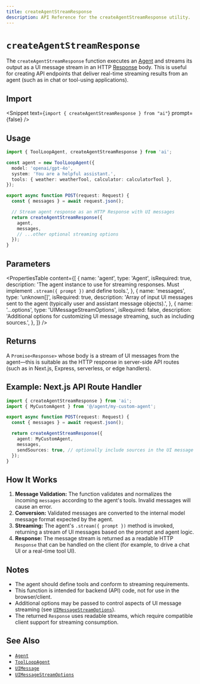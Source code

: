 ```yaml
---
title: createAgentStreamResponse
description: API Reference for the createAgentStreamResponse utility.
---
```


# `createAgentStreamResponse`

The `createAgentStreamResponse` function executes an [Agent](/docs/reference/ai-sdk-core/agent) and streams its output as a UI message stream in an HTTP [Response](https://developer.mozilla.org/en-US/docs/Web/API/Response) body. This is useful for creating API endpoints that deliver real-time streaming results from an agent (such as in chat or tool-using applications).

## Import

<Snippet
  text={`import { createAgentStreamResponse } from "ai"`}
  prompt={false}
/>

## Usage

```ts
import { ToolLoopAgent, createAgentStreamResponse } from 'ai';

const agent = new ToolLoopAgent({
  model: 'openai/gpt-4o',
  system: 'You are a helpful assistant.',
  tools: { weather: weatherTool, calculator: calculatorTool },
});

export async function POST(request: Request) {
  const { messages } = await request.json();

  // Stream agent response as an HTTP Response with UI messages
  return createAgentStreamResponse({
    agent,
    messages,
    // ...other optional streaming options
  });
}
```

## Parameters

<PropertiesTable
  content={[
    {
      name: 'agent',
      type: 'Agent',
      isRequired: true,
      description:
        'The agent instance to use for streaming responses. Must implement `.stream({ prompt })` and define tools.',
    },
    {
      name: 'messages',
      type: 'unknown[]',
      isRequired: true,
      description:
        'Array of input UI messages sent to the agent (typically user and assistant message objects).',
    },
    {
      name: '...options',
      type: 'UIMessageStreamOptions',
      isRequired: false,
      description:
        'Additional options for customizing UI message streaming, such as including sources.',
    },
  ]}
/>

## Returns

A `Promise<Response>` whose body is a stream of UI messages from the agent—this is suitable as the HTTP response in server-side API routes (such as in Next.js, Express, serverless, or edge handlers).

## Example: Next.js API Route Handler

```ts
import { createAgentStreamResponse } from 'ai';
import { MyCustomAgent } from '@/agent/my-custom-agent';

export async function POST(request: Request) {
  const { messages } = await request.json();

  return createAgentStreamResponse({
    agent: MyCustomAgent,
    messages,
    sendSources: true, // optionally include sources in the UI message stream
  });
}
```

## How It Works

1. **Message Validation:** The function validates and normalizes the incoming `messages` according to the agent's tools. Invalid messages will cause an error.
2. **Conversion:** Validated messages are converted to the internal model message format expected by the agent.
3. **Streaming:** The agent's `.stream({ prompt })` method is invoked, returning a stream of UI messages based on the prompt and agent logic.
4. **Response:** The message stream is returned as a readable HTTP `Response` that can be handled on the client (for example, to drive a chat UI or a real-time tool UI).

## Notes

- The agent should define tools and conform to streaming requirements.
- This function is intended for backend (API) code, not for use in the browser/client.
- Additional options may be passed to control aspects of UI message streaming (see [`UIMessageStreamOptions`](/docs/reference/ai-sdk-core/ui-message-stream-options)).
- The returned `Response` uses readable streams, which require compatible client support for streaming consumption.

## See Also

- [`Agent`](/docs/reference/ai-sdk-core/agent)
- [`ToolLoopAgent`](/docs/reference/ai-sdk-core/tool-loop-agent)
- [`UIMessage`](/docs/reference/ai-sdk-core/ui-message)
- [`UIMessageStreamOptions`](/docs/reference/ai-sdk-core/ui-message-stream-options)
